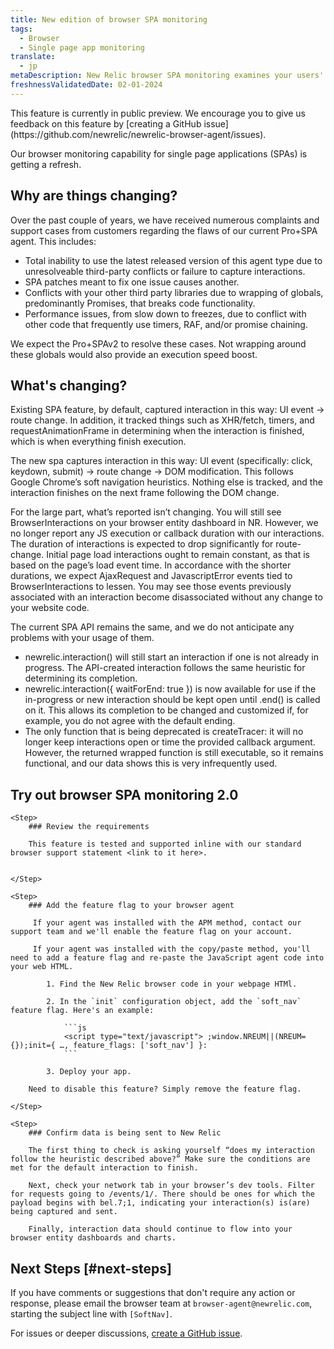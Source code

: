 ```yaml
---
title: New edition of browser SPA monitoring
tags:
  - Browser
  - Single page app monitoring
translate:
  - jp
metaDescription: New Relic browser SPA monitoring examines your users' experience with the frontend logic for single-page apps or any apps that pull content dynamically.
freshnessValidatedDate: 02-01-2024
---
```


<Callout variant="important">
This feature is currently in public preview. We encourage you to give us feedback on this feature by [creating a GitHub issue](https://github.com/newrelic/newrelic-browser-agent/issues).
</Callout>

Our browser monitoring capability for single page applications (SPAs) is getting a refresh. 

## Why are things changing?

Over the past couple of years, we have received numerous complaints and support cases from customers regarding the flaws of our current Pro+SPA agent. This includes:

* Total inability to use the latest released version of this agent type due to unresolveable third-party conflicts or failure to capture interactions.
* SPA patches meant to fix one issue causes another.
* Conflicts with your other third party libraries due to wrapping of globals, predominantly Promises, that breaks code functionality.
* Performance issues, from slow down to freezes, due to conflict with other code that frequently use timers, RAF, and/or promise chaining.

We expect the Pro+SPAv2 to resolve these cases. Not wrapping around these globals would also provide an execution speed boost.


## What's changing?

Existing SPA feature, by default, captured interaction in this way: UI event -> route change. In addition, it tracked things such as XHR/fetch, timers, and requestAnimationFrame in determining when the interaction is finished, which is when everything finish execution.

The new spa captures interaction in this way: UI event (specifically: click, keydown, submit) -> route change -> DOM modification. This follows Google Chrome’s soft navigation heuristics. Nothing else is tracked, and the interaction finishes on the next frame following the DOM change.

For the large part, what’s reported isn’t changing. You will still see BrowserInteractions on your browser entity dashboard in NR. 
However, we no longer report any JS execution or callback duration with our interactions.
The duration of interactions is expected to drop significantly for route-change. Initial page load interactions ought to remain constant, as that is based on the page’s load event time.
In accordance with the shorter durations, we expect AjaxRequest and JavascriptError events tied to BrowserInteractions to lessen. You may see those events previously associated with an interaction become disassociated without any change to your website code.

The current SPA API remains the same, and we do not anticipate any problems with your usage of them. 
* newrelic.interaction() will still start an interaction if one is not already in progress. The API-created interaction follows the same heuristic for determining its completion.
* newrelic.interaction({ waitForEnd: true }) is now available for use if the in-progress or new interaction should be kept open until .end() is called on it. This allows its completion to be changed and customized if, for example, you do not agree with the default ending.
* The only function that is being deprecated is createTracer: it will no longer keep interactions open or time the provided callback argument. However, the returned wrapped function is still executable, so it remains functional, and our data shows this is very infrequently used.

## Try out browser SPA monitoring 2.0 

<Steps>

    <Step>
        ### Review the requirements

        This feature is tested and supported inline with our standard browser support statement <link to it here>.


    </Step>

    <Step>
        ### Add the feature flag to your browser agent

         If your agent was installed with the APM method, contact our support team and we'll enable the feature flag on your account.
         
         If your agent was installed with the copy/paste method, you'll need to add a feature flag and re-paste the JavaScript agent code into your web HTML.

            1. Find the New Relic browser code in your webpage HTMl.

            2. In the `init` configuration object, add the `soft_nav` feature flag. Here's an example:

                ```js
                <script type="text/javascript"> ;window.NREUM||(NREUM={});init={ …, feature_flags: ['soft_nav'] }:
                ```

            3. Deploy your app.

        Need to disable this feature? Simply remove the feature flag.
            
    </Step>

    <Step>
        ### Confirm data is being sent to New Relic

        The first thing to check is asking yourself “does my interaction follow the heuristic described above?” Make sure the conditions are met for the default interaction to finish.

        Next, check your network tab in your browser’s dev tools. Filter for requests going to /events/1/. There should be ones for which the payload begins with bel.7;1, indicating your interaction(s) is(are) being captured and sent.

        Finally, interaction data should continue to flow into your browser entity dashboards and charts.


</Steps>

## Next Steps [#next-steps]

If you have comments or suggestions that don't require any action or response, please email the browser team at `browser-agent@newrelic.com`, starting the subject line with `[SoftNav]`.

For issues or deeper discussions, [create a GitHub issue](https://github.com/newrelic/newrelic-browser-agent/issues).

